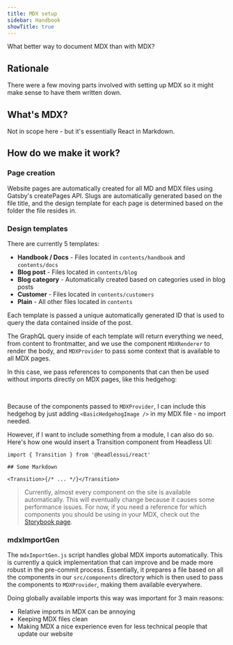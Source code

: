 ```yaml
---
title: MDX setup
sidebar: Handbook
showTitle: true
---
```


What better way to document MDX than with MDX?

## Rationale

There were a few moving parts involved with setting up MDX so it might make sense to have them written down.

## What's MDX?

Not in scope here - but it's essentially React in Markdown.

## How do we make it work?

### Page creation

Website pages are automatically created for all MD and MDX files using Gatsby's createPages API. Slugs are automatically generated based on the file title, and the design template for each page is determined based on the folder the file resides in.

### Design templates

There are currently 5 templates:

-   **Handbook / Docs** - Files located in `contents/handbook` and `contents/docs`
-   **Blog post** - Files located in `contents/blog`
-   **Blog category** - Automatically created based on categories used in blog posts
-   **Customer** - Files located in `contents/customers`
-   **Plain** - All other files located in `contents`

Each template is passed a unique automatically generated ID that is used to query the data contained inside of the post.

The GraphQL query inside of each template will return everything we need, from content to frontmatter, and we use the component
`MDXRenderer` to render the body, and `MDXProvider` to pass some context that is available to all MDX pages.

In this case, we pass references to components that can then be used without imports directly on MDX pages, like this hedgehog:

<BasicHedgehogImage />
<br />

Because of the components passed to `MDXProvider`, I can include this hedgehog by just adding `<BasicHedgehogImage />` in my
MDX file - no import needed.

However, if I want to include something from a module, I can also do so. Here's how one would insert a Transition component from Headless UI:

```mdx
import { Transition } from '@headlessui/react'

## Some Markdown

<Transition>{/* ... */}</Transition>
```

> Currently, almost every component on the site is available automatically. This will eventually change because it causes some performance issues. For now, if you need a reference for which components you should be using in your MDX, check out the [Storybook page](/handbook/engineering/storybook).

### mdxImportGen

The `mdxImportGen.js` script handles global MDX imports automatically. This is currently a quick implementation that can improve
and be made more robust in the pre-commit process. Essentially, it prepares a file based on all the components in our `src/components` directory
which is then used to pass the components to `MDXProvider`, making them available everywhere.

Doing globally available imports this way was important for 3 main reasons:

-   Relative imports in MDX can be annoying
-   Keeping MDX files clean
-   Making MDX a nice experience even for less technical people that update our website

